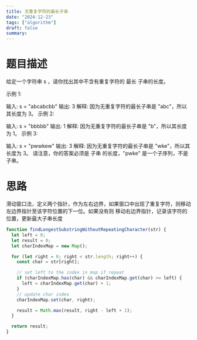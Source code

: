 ```yaml
---
title: 无重复字符的最长子串
date: "2024-12-23"
tags: ["algorithm"]
draft: false
summary:
---
```


# 题目描述

给定一个字符串 s ，请你找出其中不含有重复字符的 最长
子串的长度。

示例 1:

输入: s = "abcabcbb"
输出: 3
解释: 因为无重复字符的最长子串是 "abc"，所以其长度为 3。
示例 2:

输入: s = "bbbbb"
输出: 1
解释: 因为无重复字符的最长子串是 "b"，所以其长度为 1。
示例 3:

输入: s = "pwwkew"
输出: 3
解释: 因为无重复字符的最长子串是 "wke"，所以其长度为 3。
请注意，你的答案必须是 子串 的长度，"pwke" 是一个子序列，不是子串。

# 思路

滑动窗口法，定义两个指针，作为左右边界，如果窗口中出现了重复字符，则移动左边界指针至该字符位置的下一位。如果没有则
移动右边界指针，记录该字符的位置，更新最大子串长度

```javascript
function findLongestSubstringWithoutRepeatingCharacter(str) {
  let left = 0;
  let result = 0;
  let charIndexMap = new Map();

  for (let right = 0; right < str.length; right++) {
    const char = str[right];

    // set left to the index in map if repeat
    if (charIndexMap.has(char) && charIndexMap.get(char) >= left) {
      left = charIndexMap.get(char) + 1;
    }
    // update char index
    charIndexMap.set(char, right);

    result = Math.max(result, right - left + 1);
  }

  return result;
}
```
